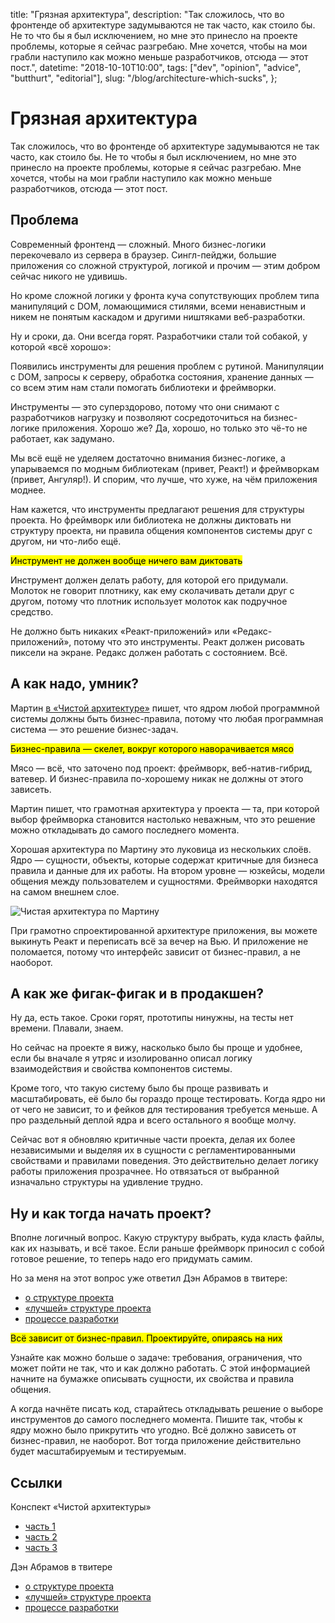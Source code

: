 
  title: "Грязная архитектура",
  description:
    "Так сложилось, что во фронтенде об архитектуре задумываются не так часто, как стоило бы. Не то что бы я был исключением, но мне это принесло на проекте проблемы, которые я сейчас разгребаю. Мне хочется, чтобы на мои грабли наступило как можно меньше разработчиков, отсюда — этот пост.",
  datetime: "2018-10-10T10:00",
  tags: ["dev", "opinion", "advice", "butthurt", "editorial"],
  slug: "/blog/architecture-which-sucks",
};

# Грязная архитектура

Так сложилось, что во фронтенде об архитектуре задумываются не так часто, как стоило бы. Не то чтобы я был исключением, но мне это принесло на проекте проблемы, которые я сейчас разгребаю. Мне хочется, чтобы на мои грабли наступило как можно меньше разработчиков, отсюда — этот пост.

## Проблема

Современный фронтенд — сложный. Много бизнес-логики перекочевало из сервера в браузер. Сингл-пейджи, большие приложения со сложной структурой, логикой и прочим — этим добром сейчас никого не удивишь.

Но кроме сложной логики у фронта куча сопутствующих проблем типа манипуляций с DOM, ломающимися стилями, всеми ненавистным и никем не понятым каскадом и другими ништяками веб-разработки.

Ну и сроки, да. Они всегда горят. Разработчики стали той собакой, у которой «всё хорошо»:

<Picture
  src="/img/blog/this-is-fine.jpg"
  alt="Мем «This is fine»"
  caption="This is fine, inverse.com"
  cite="https://www.inverse.com/article/19181-kc-green-this-is-fine-dog-meme-this-is-not-fine-kickstarter"
/>

Появились инструменты для решения проблем с рутиной. Манипуляции с DOM, запросы к серверу, обработка состояния, хранение данных — со всем этим нам стали помогать библиотеки и фреймворки.

Инструменты — это суперздорово, потому что они снимают с разработчиков нагрузку и позволяют сосредоточиться на бизнес-логике приложения. Хорошо же? Да, хорошо, но только это чё-то не работает, как задумано.

Мы всё ещё не уделяем достаточно внимания бизнес-логике, а упарываемся по модным библиотекам (привет, Реакт!) и фреймворкам (привет, Ангуляр!). И спорим, что лучше, что хуже, на чём приложения моднее.

Нам кажется, что инструменты предлагают решения для структуры проекта. Но фреймворк или библиотека не должны диктовать ни структуру проекта, ни правила общения компонентов системы друг с другом, ни что-либо ещё.

<mark>Инструмент не должен вообще ничего вам диктовать</mark>

Инструмент должен делать работу, для которой его придумали. Молоток не говорит плотнику, как ему сколачивать детали друг с другом, потому что плотник использует молоток как подручное средство.

Не должно быть никаких «Реакт-приложений» или «Редакс-приложений», потому что это инструменты. Реакт должен рисовать пиксели на экране. Редакс должен работать с состоянием. Всё.

## А как надо, умник?

Мартин [в «Чистой архитектуре»](/blog/clean-architecture/) пишет, что ядром любой программной системы должны быть бизнес-правила, потому что любая программная система — это решение бизнес-задач.

<mark>Бизнес-правила — скелет, вокруг которого наворачивается мясо</mark>

Мясо — всё, что заточено под проект: фреймворк, веб-натив-гибрид, ватевер. И бизнес-правила по-хорошему никак не должны от этого зависеть.

Мартин пишет, что грамотная архитектура у проекта — та, при которой выбор фреймворка становится настолько неважным, что это решение можно откладывать до самого последнего момента.

Хорошая архитектура по Мартину это луковица из нескольких слоёв. Ядро — сущности, объекты, которые содержат критичные для бизнеса правила и данные для их работы. На втором уровне — юзкейсы, модели общения между пользователем и сущностями. Фреймворки находятся на самом внешнем слое.

![Чистая архитектура по Мартину](/img/blog/clean-arch-6.jpg)

При грамотно спроектированной архитектуре приложения, вы можете выкинуть Реакт и переписать всё за вечер на Вью. И приложение не поломается, потому что интерфейс зависит от бизнес-правил, а не наоборот.

## А как же фигак-фигак и в продакшен?

Ну да, есть такое. Сроки горят, прототипы нинужны, на тесты нет времени. Плавали, знаем.

Но сейчас на проекте я вижу, насколько было бы проще и удобнее, если бы вначале я утряс и изолированно описал логику взаимодействия и свойства компонентов системы.

Кроме того, что такую систему было бы проще развивать и масштабировать, её было бы гораздо проще тестировать. Когда ядро ни от чего не зависит, то и фейков для тестирования требуется меньше. А про раздельный деплой ядра и всего остального я вообще молчу.

Сейчас вот я обновляю критичные части проекта, делая их более независимыми и выделяя их в сущности с регламентированными свойствами и правилами поведения. Это действительно делает логику работы приложения прозрачнее. Но отвязаться от выбранной изначально структуры на удивление трудно.

## Ну и как тогда начать проект?

Вполне логичный вопрос. Какую структуру выбрать, куда класть файлы, как их называть, и всё такое. Если раньше фреймворк приносил с собой готовое решение, то теперь надо его придумать самим.

Но за меня на этот вопрос уже ответил Дэн Абрамов в твитере:

- [о структуре проекта](https://twitter.com/dan_abramov/status/1027237981269180417)
- [«лучшей» структуре проекта](https://twitter.com/dan_abramov/status/701767939633057793)
- [процессе разработки](https://twitter.com/dan_abramov/status/1027239211261485057)

<mark>Всё зависит от бизнес-правил. Проектируйте, опираясь на них</mark>

Узнайте как можно больше о задаче: требования, ограничения, что может пойти не так, что и как должно работать. С этой информацией начните на бумажке описывать сущности, их свойства и правила общения.

А когда начнёте писать код, старайтесь откладывать решение о выборе инструментов до самого последнего момента. Пишите так, чтобы к ядру можно было прикрутить что угодно. Всё должно зависеть от бизнес-правил, не наоборот. Вот тогда приложение действительно будет масштабируемым и тестируемым.

## Ссылки

Конспект «Чистой архитектуры»

- [часть 1](/blog/clean-architecture/)
- [часть 2](/blog/clean-architecture-2/)
- [часть 3](/blog/clean-architecture-3/)

Дэн Абрамов в твитере

- [о структуре проекта](https://twitter.com/dan_abramov/status/1027237981269180417)
- [«лучшей» структуре проекта](https://twitter.com/dan_abramov/status/701767939633057793)
- [процессе разработки](https://twitter.com/dan_abramov/status/1027239211261485057)
